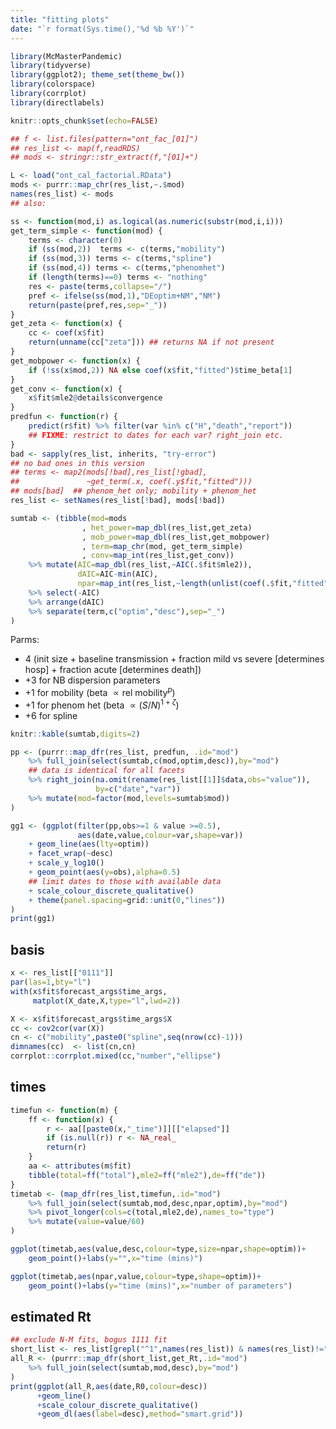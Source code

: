 ```yaml
---
title: "fitting plots"
date: "`r format(Sys.time(),'%d %b %Y')`"
---
```


```r
library(McMasterPandemic)
library(tidyverse)
library(ggplot2); theme_set(theme_bw())
library(colorspace)
library(corrplot)
library(directlabels)
```

```r
knitr::opts_chunk$set(echo=FALSE)
```

```r
## f <- list.files(pattern="ont_fac_[01]")
## res_list <- map(f,readRDS)
## mods <- stringr::str_extract(f,"[01]+")

L <- load("ont_cal_factorial.RData")
mods <- purrr::map_chr(res_list,~.$mod)
names(res_list) <- mods
## also: 

```

```r
ss <- function(mod,i) as.logical(as.numeric(substr(mod,i,i)))
get_term_simple <- function(mod) {
    terms <- character(0)
    if (ss(mod,2))  terms <- c(terms,"mobility")
    if (ss(mod,3)) terms <- c(terms,"spline")
    if (ss(mod,4)) terms <- c(terms,"phenomhet")
    if (length(terms)==0) terms <- "nothing"
    res <- paste(terms,collapse="/")
    pref <- ifelse(ss(mod,1),"DEoptim+NM","NM")
    return(paste(pref,res,sep="_"))
}
get_zeta <- function(x) {
    cc <- coef(x$fit)
    return(unname(cc["zeta"])) ## returns NA if not present
}
get_mobpower <- function(x) {
    if (!ss(x$mod,2)) NA else coef(x$fit,"fitted")$time_beta[1]
}
get_conv <- function(x) {
    x$fit$mle2@details$convergence
}
predfun <- function(r) {
    predict(r$fit) %>% filter(var %in% c("H","death","report"))
    ## FIXME: restrict to dates for each var? right_join etc.
}
bad <- sapply(res_list, inherits, "try-error")
## no bad ones in this version
## terms <- map2(mods[!bad],res_list[!gbad],
##               ~get_term(.x, coef(.y$fit,"fitted")))
## mods[bad]  ## phenom_het only; mobility + phenom_het
res_list <- setNames(res_list[!bad], mods[!bad])
```

```r
sumtab <- (tibble(mod=mods
                , het_power=map_dbl(res_list,get_zeta)
                , mob_power=map_dbl(res_list,get_mobpower)
                , term=map_chr(mod, get_term_simple)
                , conv=map_int(res_list,get_conv))
    %>% mutate(AIC=map_dbl(res_list,~AIC(.$fit$mle2)),
               dAIC=AIC-min(AIC),
               npar=map_int(res_list,~length(unlist(coef(.$fit,"fitted")))))
    %>% select(-AIC)
    %>% arrange(dAIC)
    %>% separate(term,c("optim","desc"),sep="_")
)
```

Parms: 

- 4 (init size + baseline transmission + fraction mild vs severe [determines hosp] + fraction acute [determines death])
- +3 for NB dispersion parameters
- +1 for mobility (beta $\propto \text{rel mobility}^p$)
- +1 for phenom het (beta $\propto (S/N)^{1+\zeta}$)
- +6 for spline

```r
knitr::kable(sumtab,digits=2)
```

```r
pp <- (purrr::map_dfr(res_list, predfun, .id="mod")
    %>% full_join(select(sumtab,c(mod,optim,desc)),by="mod")
    ## data is identical for all facets
    %>% right_join(na.omit(rename(res_list[[1]]$data,obs="value")),
                   by=c("date","var"))
    %>% mutate(mod=factor(mod,levels=sumtab$mod))
)
```

```r
gg1 <- (ggplot(filter(pp,obs>=1 & value >=0.5),
               aes(date,value,colour=var,shape=var))
    + geom_line(aes(lty=optim))
    + facet_wrap(~desc)
    + scale_y_log10()
    + geom_point(aes(y=obs),alpha=0.5)
    ## limit dates to those with available data
    + scale_colour_discrete_qualitative()
    + theme(panel.spacing=grid::unit(0,"lines"))
)
print(gg1)
```

## basis

```r
x <- res_list[["0111"]]
par(las=1,bty="l")
with(x$fit$forecast_args$time_args,
     matplot(X_date,X,type="l",lwd=2))
```

```r
X <- x$fit$forecast_args$time_args$X
cc <- cov2cor(var(X))
cn <- c("mobility",paste0("spline",seq(nrow(cc)-1)))
dimnames(cc)  <- list(cn,cn)
corrplot::corrplot.mixed(cc,"number","ellipse")
```

## times

```r
timefun <- function(m) {
    ff <- function(x) {
        r <- aa[[paste0(x,"_time")]][["elapsed"]]
        if (is.null(r)) r <- NA_real_
        return(r)
    }
    aa <- attributes(m$fit)
    tibble(total=ff("total"),mle2=ff("mle2"),de=ff("de"))
}
timetab <- (map_dfr(res_list,timefun,.id="mod")
    %>% full_join(select(sumtab,mod,desc,npar,optim),by="mod")
    %>% pivot_longer(cols=c(total,mle2,de),names_to="type")
    %>% mutate(value=value/60)
)

ggplot(timetab,aes(value,desc,colour=type,size=npar,shape=optim))+
    geom_point()+labs(y="",x="time (mins)")
```

```r
ggplot(timetab,aes(npar,value,colour=type,shape=optim))+
    geom_point()+labs(y="time (mins)",x="number of parameters")
```

## estimated Rt

```r
## exclude N-M fits, bogus 1111 fit
short_list <- res_list[grepl("^1",names(res_list)) & names(res_list)!="1111"]
all_R <- (purrr::map_dfr(short_list,get_Rt,.id="mod")
    %>% full_join(select(sumtab,mod,desc),by="mod")
)
print(ggplot(all_R,aes(date,R0,colour=desc))
      +geom_line()
      +scale_colour_discrete_qualitative()
      +geom_dl(aes(label=desc),method="smart.grid"))
```
